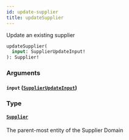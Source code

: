 ```yaml
---
id: update-supplier
title: updateSupplier
---
```


Update an existing supplier

```graphql
updateSupplier(
  input: SupplierUpdateInput!
): Supplier!

```

### Arguments

#### `input` ([`SupplierUpdateInput`](/developers/supplier-apis/supply-api/graphql/reference/inputs/supplier-update-input))

### Type

#### [`Supplier`](/developers/supplier-apis/supply-api/graphql/reference/objects/supplier)

The parent-most entity of the Supplier Domain
